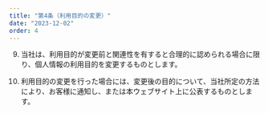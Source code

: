 ```yaml
---
title: "第4条（利用目的の変更）"
date: "2023-12-02"
order: 4
---
```

9. 当社は、利用目的が変更前と関連性を有すると合理的に認められる場合に限り、個人情報の利用目的を変更するものとします。 

10. 利用目的の変更を行った場合には、変更後の目的について、当社所定の方法により、お客様に通知し、または本ウェブサイト上に公表するものとします。 


